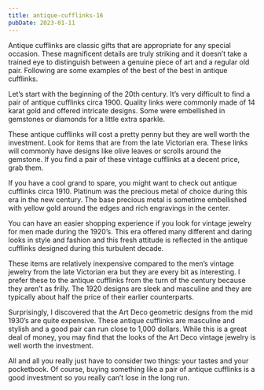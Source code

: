 ```yaml
---
title: antique-cufflinks-16
pubDate: 2023-01-11
---
```


Antique cufflinks are classic gifts that are appropriate for any special occasion. These magnificent details are truly striking and it doesn’t take a trained eye to distinguish between a genuine piece of art and a regular old pair. Following are some examples of the best of the best in antique cufflinks. 

Let’s start with the beginning of the 20th century. It’s very difficult to find a pair of antique cufflinks circa 1900. Quality links were commonly made of 14 karat gold and offered intricate designs. Some were embellished in gemstones or diamonds for a little extra sparkle.

These antique cufflinks will cost a pretty penny but they are well worth the investment. Look for items that are from the late Victorian era. These links will commonly have designs like olive leaves or scrolls around the gemstone. If you find a pair of these vintage cufflinks at a decent price, grab them.

If you have a cool grand to spare, you might want to check out antique cufflinks circa 1910. Platinum was the precious metal of choice during this era in the new century. The base precious metal is sometime embellished with yellow gold around the edges and rich engravings in the center.

You can have an easier shopping experience if you look for vintage jewelry for men made during the 1920’s. This era offered many different and daring looks in style and fashion and this fresh attitude is reflected in the antique cufflinks designed during this turbulent decade. 

These items are relatively inexpensive compared to the men’s vintage jewelry from the late Victorian era but they are every bit as interesting. I prefer these to the antique cufflinks from the turn of the century because they aren’t as frilly. The 1920 designs are sleek and masculine and they are typically about half the price of their earlier counterparts.

Surprisingly, I discovered that the Art Deco geometric designs from the mid 1930’s are quite expensive. These antique cufflinks are masculine and stylish and a good pair can run close to 1,000 dollars. While this is a great deal of money, you may find that the looks of the Art Deco vintage jewelry is well worth the investment. 

All and all you really just have to consider two things: your tastes and your pocketbook. Of course, buying something like a pair of antique cufflinks is a good investment so you really can’t lose in the long run.